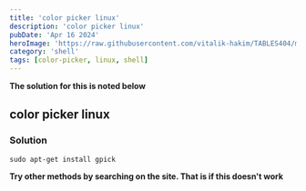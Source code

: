 ```yaml
---
title: 'color picker linux'
description: 'color picker linux'
pubDate: 'Apr 16 2024'
heroImage: 'https://raw.githubusercontent.com/vitalik-hakim/TABLES404/main/error_b/SHELL.jpg'
category: 'shell'
tags: [color-picker, linux, shell]
---
```


**The solution for this is noted below**

## color picker linux

### Solution

```shell
sudo apt-get install gpick
```

**Try other methods by searching on the site. That is if this doesn't work**
